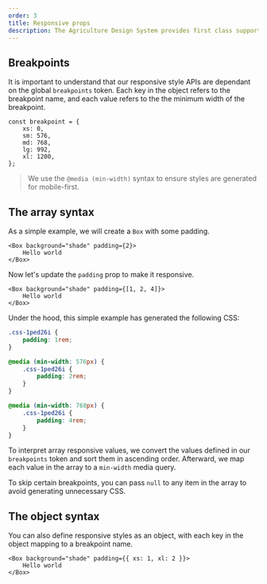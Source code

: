 ```yaml
---
order: 3
title: Responsive props
description: The Agriculture Design System provides first class support for mobile-first responsive styles. Instead of manually writing CSS media queries throughout your codebase, our primitive components allow you to provide arrays and objects to generate responsive styles in your project.
---
```


## Breakpoints

It is important to understand that our responsive style APIs are dependant on the global `breakpoints` token. Each key in the object refers to the breakpoint name, and each value refers to the the minimum width of the breakpoint.

```tsx
const breakpoint = {
	xs: 0,
	sm: 576,
	md: 768,
	lg: 992,
	xl: 1200,
};
```

> We use the `@media (min-width)` syntax to ensure styles are generated for mobile-first.

## The array syntax

As a simple example, we will create a `Box` with some padding.

```tsx live
<Box background="shade" padding={2}>
	Hello world
</Box>
```

Now let's update the `padding` prop to make it responsive.

```tsx live
<Box background="shade" padding={[1, 2, 4]}>
	Hello world
</Box>
```

Under the hood, this simple example has generated the following CSS:

```css
.css-1ped26i {
	padding: 1rem;
}

@media (min-width: 576px) {
	.css-1ped26i {
		padding: 2rem;
	}
}

@media (min-width: 768px) {
	.css-1ped26i {
		padding: 4rem;
	}
}
```

To interpret array responsive values, we convert the values defined in our `breakpoints` token and sort them in ascending order. Afterward, we map each value in the array to a `min-width` media query.

To skip certain breakpoints, you can pass `null` to any item in the array to avoid generating unnecessary CSS.

## The object syntax

You can also define responsive styles as an object, with each key in the object mapping to a breakpoint name.

```tsx live
<Box background="shade" padding={{ xs: 1, xl: 2 }}>
	Hello world
</Box>
```
